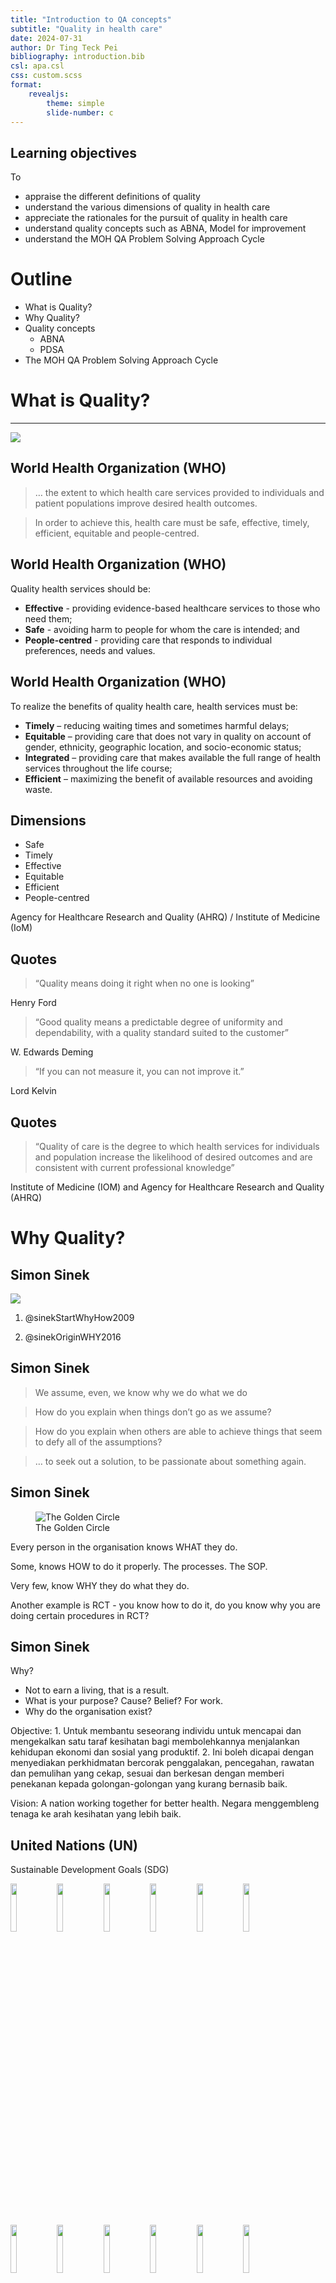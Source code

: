 ```yaml
---
title: "Introduction to QA concepts"
subtitle: "Quality in health care"
date: 2024-07-31
author: Dr Ting Teck Pei
bibliography: introduction.bib
csl: apa.csl
css: custom.scss
format:
    revealjs:
        theme: simple
        slide-number: c
---
```


## Learning objectives

To

*   appraise the different definitions of quality
*   understand the various dimensions of quality in health care
*   appreciate the rationales for the pursuit of quality in health care
*   understand quality concepts such as ABNA, Model for improvement
*   understand the MOH QA Problem Solving Approach Cycle

# Outline

*   What is Quality?
*   Why Quality?
*   Quality concepts
    *   ABNA
    *   PDSA
*   The MOH QA Problem Solving Approach Cycle

# What is Quality?

---

![](images/prada.jpg){fig-align="center"} 

## World Health Organization (WHO)

::: fragment
> ... the extent to which health care services provided to individuals and patient populations improve desired health outcomes.
:::

::: fragment
> In order to achieve this, health care must be safe, effective, timely, efficient, equitable and people-centred.
:::

## World Health Organization (WHO)

Quality health services should be:

::: {.incremental}

*   **Effective** - providing evidence-based healthcare services to those who need them;
*   **Safe** - avoiding harm to people for whom the care is intended; and
*   **People-centred** - providing care that responds to individual preferences, needs and values.

:::

## World Health Organization (WHO)

To realize the benefits of quality health care, health services must be:

::: {.incremental}

*   **Timely** – reducing waiting times and sometimes harmful delays;
*   **Equitable** – providing care that does not vary in quality on account of gender, ethnicity, geographic location, and socio-economic status;
*   **Integrated** – providing care that makes available the full range of health services throughout the life course;
*   **Efficient** – maximizing the benefit of available resources and avoiding waste.

:::

## Dimensions

*   Safe
*   Timely
*   Effective
*   Equitable
*   Efficient
*   People-centred

::: {.quote-source}
Agency for Healthcare Research and Quality (AHRQ) / Institute of Medicine (IoM)
:::

## Quotes

::: {.fragment}
> "Quality means doing it right when no one is looking"

:::: {.quote-source}
Henry Ford
::::

:::

::: {.fragment}
> "Good quality means a predictable degree of uniformity and dependability, with a quality standard suited to the customer"

:::: {.quote-source}
W. Edwards Deming
::::

:::

::: {.fragment}
> "If you can not measure it, you can not improve it."

:::: {.quote-source}
Lord Kelvin
::::

:::

## Quotes

::: {.fragment}

> "Quality of care is the degree to which health services for individuals and population increase the likelihood of desired outcomes and are consistent with current professional knowledge"

:::: {.quote-source}
Institute of Medicine (IOM) and Agency for Healthcare Research and Quality (AHRQ)
::::

:::

# Why Quality?

## Simon Sinek

![](images/simon_sinek.jpeg){fig-align="center"}

1.  @sinekStartWhyHow2009

2.  @sinekOriginWHY2016

## Simon Sinek

::: {.fragment}
> We assume, even, we know why we do what we do
:::

::: {.fragment}
> How do you explain when things don't go as we assume?
:::

::: {.fragment}
> How do you explain when others are able to achieve things that seem to defy all of the assumptions?
:::

::: {.fragment}
> ... to seek out a solution, to be passionate about something again.
:::

## Simon Sinek

![The Golden Circle](images/golden-circle.png){fig-align="center"}

::: {.notes}
Every person in the organisation knows WHAT they do.

Some, knows HOW to do it properly. The processes. The SOP.

Very few, know WHY they do what they do.

Another example is RCT - you know how to do it, do you know why you are doing certain procedures in RCT?
:::

## Simon Sinek
Why?

::: {.incremental .r-fit-text}
*   Not to earn a living, that is a result.
*   What is your purpose? Cause? Belief? For work.
*   Why do the organisation exist?
:::

::: {.notes}
Objective:
1. Untuk membantu seseorang individu untuk mencapai dan mengekalkan satu taraf kesihatan bagi membolehkannya menjalankan kehidupan ekonomi dan sosial yang produktif.
2. Ini boleh dicapai dengan menyediakan perkhidmatan bercorak penggalakan, pencegahan, rawatan dan pemulihan yang cekap, sesuai dan berkesan dengan memberi penekanan kepada golongan-golongan yang kurang bernasib baik. 


Vision:
A nation working together for better health.
Negara menggembleng tenaga ke arah kesihatan yang lebih baik.
:::

## United Nations (UN) {auto-animate=true}

Sustainable Development Goals (SDG)

![](images/sdg/E-WEB-Goal-01.png){width="14%"}
![](images/sdg/E-WEB-Goal-02.png){width="14%"}
![](images/sdg/E-WEB-Goal-03.png){width="14%"}
![](images/sdg/E-WEB-Goal-04.png){width="14%"}
![](images/sdg/E-WEB-Goal-05.png){width="14%"}
![](images/sdg/E-WEB-Goal-06.png){width="14%"}
![](images/sdg/E-WEB-Goal-07.png){width="14%"}
![](images/sdg/E-WEB-Goal-08.png){width="14%"}
![](images/sdg/E-WEB-Goal-09.png){width="14%"}
![](images/sdg/E-WEB-Goal-10.png){width="14%"}
![](images/sdg/E-WEB-Goal-11.png){width="14%"}
![](images/sdg/E-WEB-Goal-12.png){width="14%"}
![](images/sdg/E-WEB-Goal-13.png){width="14%"}
![](images/sdg/E-WEB-Goal-14.png){width="14%"}
![](images/sdg/E-WEB-Goal-15.png){width="14%"}
![](images/sdg/E-WEB-Goal-16.png){width="14%"}
![](images/sdg/E-WEB-Goal-17.png){width="14%"}

## United Nations (UN) {auto-animate=true}

SDG 3 - "Ensure healthy lives and promote well-being for all at all ages"

![](images/sdg/E-WEB-Goal-03.png){width="30%"}

::: {.fragment}
**Target 3.8** Achieve universal health coverage, including financial risk protection, access to **quality** essential health-care services and access to safe, effective, quality and affordable essential medicines and vaccines for all
:::

## WHO

::: fragment
*   Universal Health Coverage

    > Equal access for all to good **quality** health services and with no financial risk for those in need of them.
:::

::: fragment
*   Health for All
:::

## @nationalacademiesofsciencesengineeringandmedicineCurrentStateGlobal2018

Burden of poor quality in health care in LMICs

::: incremental

*   Overall, between 5.7 and 8.4 million deaths are attributed to poor-quality care each year, amounting to 15 percent of overall deaths.
*   Poor-quality care imposes costs of $1.4 to $1.6 trillion each year in lost productivity.
:::

## Good Medical Practice, General Medical Council UK

::: fragment
Paragraph 13

>   You must take steps to monitor, maintain, develop, and improve your performance and the quality of your work, including taking part in systems of **quality assurance and quality improvement** to promote patient safety across the whole scope of your practice.
:::

## Good Medical Practice, General Medical Council UK

::: {.callout-note}
This includes:

1.  contributing to discussions and decisions about improving the **quality of services and outcomes**;
2.  taking part in regular reviews and audits of your work, and your team’s work, and responding constructively to the outcomes, taking steps to address problems, and carrying out further training where necessary;
:::

## Good Medical Practice, General Medical Council UK

::: {.callout-note}
3.  regularly taking part in training and/or continuing professional development;
4.  regularly reflecting on your standards of practice and the care you provide, including:
    a.  reflecting on any constructive feedback available to you;
    b.  considering how your life experience, culture and beliefs influence your interactions with others and may impact on the decisions you make and the care you provide.
:::

# Patients' POV

## Patients' POV

*   Responsiveness to perceived care needs
*   Level of communication, concern and courtesy
*   Degree of symptom relief
*   Level of functional improvement

[@abdullahQAQIWorkbook2020 p.g. 4]

## Quality in the eyes of

::: columns

::: {.column width="30%"}
*General public*

-   Fairness
-   Communication
-   Functional improvement
-   Symptom relief
:::

::: {.column width="3%"}
:::

::: {.fragment .column width="32%"}
*Policy makers*

-   Accessibility
-   Relevance of service
-   Efficiency
:::

::: {.column width="3%"}
:::

::: {.fragment .column width="32%"}
*Health care providers*

-   Technically sound
-   Treatment outcome
:::

:::

# QA Concepts

## Quality Assurance (QA)

::: fragment
Identifying problems in the delivery of care and designing and implementing corrective steps to overcome those problems.
:::

::: fragment
Within the context of QA, improvement efforts are focused on raising the level of quality to meet a predefined standard. 
:::

## Quality Assurance (QA)

1.  **ASSESS** quality problem (using data)
1.  **CORRECTION** of observed defects (remedial measures)

## ABNA

ABNA (Achievable Benefit Not Achieved) = the difference between Optimum level and Actual level of achievement.

![](images/abna-1.png)

## ABNA

![](images/abna-2.png)

## ABNA

![](images/abna-3.png)

## Quality Improvement (QI)

::: fragment
Actions that are taken systematically and proactively to continuously improve the processes involved in the delivery of care, based on data.
:::

::: fragment
QI strives to achieve the highest possible rather than reaching a predefined level of quality.
:::

::: fragment
Processes, rather than individuals are at the centre of QI so the activities are intrinsically focused on preventing errors rather than placing blame.
:::

## Quality Improvement (QI)

1.  Goal is to attain **HIGHEST POSSIBLE** level of quality
1.  Focuses on both **PROCESSES** and outcome

## Quality Improvement principles

::: incremental
1.  Understanding work in terms of processes and systems
1.  Developing solutions by teams of providers and patients
1.  Focusing on patient needs
1.  Testing and measuring effects of change
1.  Peer learning
:::

::: fragment
### Further readings
Adams D. (2018). Quality improvement; part 1: introduction and overview. *BJA education, 18(3)*, 89–94. https://doi.org/10.1016/j.bjae.2017.12.002
:::

## The Model of Improvement (PDSA)

![Plan Do Study Act](images/PDSA.png)

## The MOH QA Problem Solving Approach

![QA/QI cycle from @abdullahQAQIWorkbook2020](images/MOH_QA_cycle.png)

::: notes
As you can see, studying the problem is almost half of the cycle.
:::

<!-- ```{dot}
digraph {
    ProbId[label="Problem identification"]
    ProbPrio[label="Problem prioritisation"]
    ProbAna[label="Problem analysis"]
    Gather[label="Gathering information and analysis"]
    IdStrategy[label="Identification of Strategy for Change (Remedial measures)"]
    ImpStrategy[label="Implementation of Remedial Measures"]
    Eff[label="Effects of Change"]

    ProbId -> ProbPrio;
    ProbPrio -> ProbAna;
    ProbAna -> Gather;
    Gather -> IdStrategy;
    IdStrategy -> ImpStrategy;
    ImpStrategy -> Eff;
    Eff -> ProbId;
    Eff -> ProbAna;
    Eff -> Gather;
    Eff -> IdStrategy;
}
``` -->

# Reality check

## Has increased spending resulted in improved quality?

-   Without change of system it will not.
-   Quality will only improve if healthcare providers at all levels are actively encouraged to redesign the system.
-   Importance of data, to generate clinically convincing analyses of quality of care.

@tomsonWhatWouldIt2009

# References

::: {#refs}
:::

# Acknowledgement

Thanks to

Dr. Nur Ezdiani Mohamed
MBBCHBAO (TCD), DRPH (UKM)

for her slides for

From Not So Zero to Hero

QA Workshop for Oral Health Programme

October 2023

# Thank you

![](images/ending%20image.jfif)
